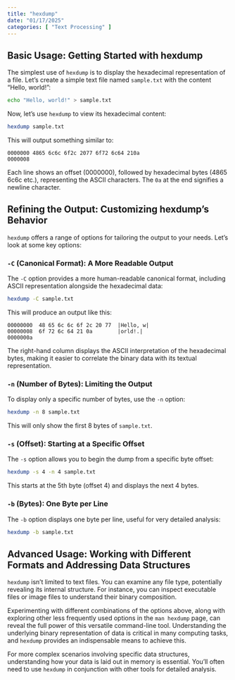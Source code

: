 ```yaml
---
title: "hexdump"
date: "01/17/2025"
categories: [ "Text Processing" ]
---
```

## Basic Usage: Getting Started with hexdump

The simplest use of `hexdump` is to display the hexadecimal representation of a file.  Let's create a simple text file named `sample.txt` with the content "Hello, world!":

```bash
echo "Hello, world!" > sample.txt
```

Now, let's use `hexdump` to view its hexadecimal content:

```bash
hexdump sample.txt
```

This will output something similar to:

```
0000000 4865 6c6c 6f2c 2077 6f72 6c64 210a
0000008
```

Each line shows an offset (0000000), followed by hexadecimal bytes (4865 6c6c etc.), representing the ASCII characters.  The `0a` at the end signifies a newline character.


## Refining the Output: Customizing hexdump's Behavior

`hexdump` offers a range of options for tailoring the output to your needs. Let's look at some key options:

### `-C` (Canonical Format): A More Readable Output

The `-C` option provides a more human-readable canonical format, including ASCII representation alongside the hexadecimal data:

```bash
hexdump -C sample.txt
```

This will produce an output like this:

```
00000000  48 65 6c 6c 6f 2c 20 77  |Hello, w|
00000008  6f 72 6c 64 21 0a        |orld!.|
0000000a
```

The right-hand column displays the ASCII interpretation of the hexadecimal bytes, making it easier to correlate the binary data with its textual representation.


### `-n` (Number of Bytes): Limiting the Output

To display only a specific number of bytes, use the `-n` option:

```bash
hexdump -n 8 sample.txt
```

This will only show the first 8 bytes of `sample.txt`.


### `-s` (Offset): Starting at a Specific Offset

The `-s` option allows you to begin the dump from a specific byte offset:

```bash
hexdump -s 4 -n 4 sample.txt
```

This starts at the 5th byte (offset 4) and displays the next 4 bytes.


###  `-b` (Bytes):  One Byte per Line

The `-b` option displays one byte per line, useful for very detailed analysis:

```bash
hexdump -b sample.txt
```


## Advanced Usage: Working with Different Formats and Addressing Data Structures

`hexdump` isn't limited to text files. You can examine any file type, potentially revealing its internal structure. For instance, you can inspect executable files or image files to understand their binary composition.

Experimenting with different combinations of the options above, along with exploring other less frequently used options in the `man hexdump` page, can reveal the full power of this versatile command-line tool. Understanding the underlying binary representation of data is critical in many computing tasks, and `hexdump` provides an indispensable means to achieve this.

For more complex scenarios involving specific data structures, understanding how your data is laid out in memory is essential. You'll often need to use `hexdump` in conjunction with other tools for detailed analysis.

